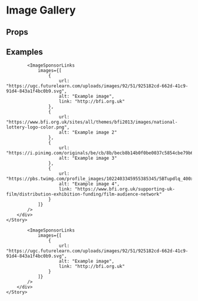 
<Meta title="2 Pattern Library/4 Slices/Image Sponsor Links" component={ImageSponsorLinks} />

# Image Gallery
 

## Props 

<ArgsTable of={ImageSponsorLinks} />


## Examples

<Canvas>
    <Story name="Multiple">
        <div style={{
            padding: "20px",
            maxWidth: "1000px",
            margin: "0 auto"
        }}>    
            
            <ImageSponsorLinks 
                images={[
                    {
                        url: "https://ugc.futurelearn.com/uploads/images/92/51/925182cd-662d-41c9-91d4-843a1f4bc0b9.svg",
                        alt: "Example image",
                        link: "http://bfi.org.uk"
                    },
                    {
                        url: "https://www.bfi.org.uk/sites/all/themes/bfi2013/images/national-lottery-logo-color.png",
                        alt: "Example image 2"
                    },
                    {
                        url: "https://i.pinimg.com/originals/be/cb/8b/becb8b14b0f0be0037c5854cbe79b66f.jpg",
                        alt: "Example image 3"
                    },
                    {
                        url: "https://pbs.twimg.com/profile_images/1022403345955385345/5BTupdlq_400x400.jpg",
                        alt: "Example image 4",
                        link: "https://www.bfi.org.uk/supporting-uk-film/distribution-exhibition-funding/film-audience-network"
                    }
                ]}
            />
        </div>
    </Story>
</Canvas>

<Canvas>
    <Story name="Single">
        <div style={{
            padding: "20px",
            maxWidth: "1000px",
            margin: "0 auto"
        }}>    
            
            <ImageSponsorLinks 
                images={[
                    {
                        url: "https://ugc.futurelearn.com/uploads/images/92/51/925182cd-662d-41c9-91d4-843a1f4bc0b9.svg",
                        alt: "Example image",
                        link: "http://bfi.org.uk"
                    }
                ]}
            />
        </div>
    </Story>
</Canvas>
